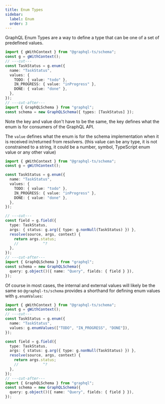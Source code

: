 ```yaml
---
title: Enum Types
sidebar:
  label: Enum
  order: 3
---
```



GraphQL Enum Types are a way to define a type that can be one of a set of predefined values.

<ShowSchema>

```ts twoslash
import { gWithContext } from "@graphql-ts/schema";
const g = gWithContext();
// ---cut---
const TaskStatus = g.enum({
  name: "TaskStatus",
  values: {
    TODO: { value: "todo" },
    IN_PROGRESS: { value: "inProgress" },
    DONE: { value: "done" },
  },
});
// ---cut-after---
import { GraphQLSchema } from "graphql";
const schema = new GraphQLSchema({ types: [TaskStatus] });
```

</ShowSchema>

Note the key and value don't have to be the same, the key defines what the enum is for consumers of the GraphQL API.

The `value` defines what the enum is for the schema implementation when it is received in/returned from resolvers. (this value can be any type, it is not constrained to a string, it could be a number, symbol, TypeScript enum value or any other value)

<ShowSchema>

```ts twoslash
import { gWithContext } from "@graphql-ts/schema";
const g = gWithContext();

const TaskStatus = g.enum({
  name: "TaskStatus",
  values: {
    TODO: { value: "todo" },
    IN_PROGRESS: { value: "inProgress" },
    DONE: { value: "done" },
  },
});

// ---cut---
const field = g.field({
  type: TaskStatus,
  args: { status: g.arg({ type: g.nonNull(TaskStatus) }) },
  resolve(source, args, context) {
    return args.status;
    //           ^?
  },
});
// ---cut-after---
import { GraphQLSchema } from "graphql";
const schema = new GraphQLSchema({
  query: g.object()({ name: "Query", fields: { field } }),
});
```

</ShowSchema>

Of course in most cases, the internal and external values will likely be the same so `@graphql-ts/schema` provides a shorthand for defining enum values with `g.enumValues`:

<ShowSchema>

```ts twoslash
import { gWithContext } from "@graphql-ts/schema";
const g = gWithContext();
// ---cut---
const TaskStatus = g.enum({
  name: "TaskStatus",
  values: g.enumValues(["TODO", "IN_PROGRESS", "DONE"]),
});

const field = g.field({
  type: TaskStatus,
  args: { status: g.arg({ type: g.nonNull(TaskStatus) }) },
  resolve(source, args, context) {
    return args.status;
    //           ^?
  },
});
// ---cut-after---
import { GraphQLSchema } from "graphql";
const schema = new GraphQLSchema({
  query: g.object()({ name: "Query", fields: { field } }),
});
```

</ShowSchema>
